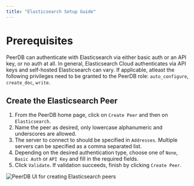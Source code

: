 ```yaml
---
title: "Elasticsearch Setup Guide"
---
```


# Prerequisites
PeerDB can authenticate with Elasticsearch via either basic auth or an API key, or no auth at all. In general, Elasticsearch Cloud authenticates via API keys and self-hosted Elasticsearch can vary. If applicable, atleast the following privileges need to be granted to the PeerDB role: `auto_configure`, `create_doc`, `write`.

## Create the Elasticsearch Peer

1. From the PeerDB home page, click on `Create Peer` and then on `Elasticsearch`. 
3. Name the peer as desired, only lowercase alphanumeric and underscores are allowed.
4. The server to connect to should be specified in `Addresses`. Multiple servers can be specified as a comma separated list.
5. Depending on the desired authentication type, choose one of `None`, `Basic Auth` or `API Key` and fill in the required fields.
6. Click `Validate`. If validation succeeds, finish by clicking `Create Peer`.


![PeerDB UI for creating Elasticsearch peers](../images/setup/espeer.png)